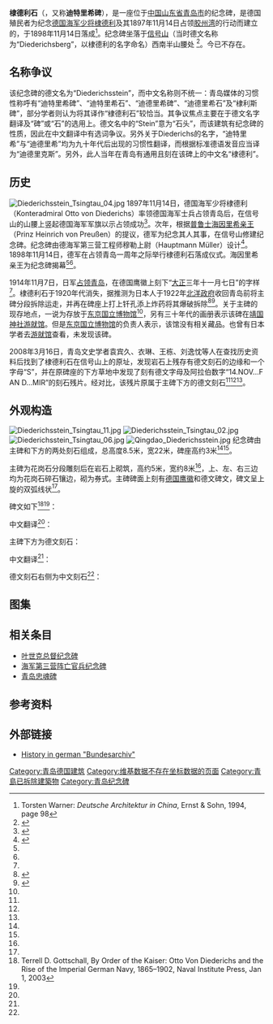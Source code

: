 {{Infobox Military Memorial
| name             = 棣德利石
| native_name      = Diederichsstein
| image            = Diederichsstein Tsingtau 05.jpg
| country          = {{flagicon|German Empire|naval}}[[德意志帝国|德意志帝国]][[胶澳租借地|胶澳租借地]]
| commemorates     = 1897年11月14日棣德利率领德国海军占领青岛
| unveiled         = 1898年11月14日
| location         = [[青岛|青岛]][[信号山|信号山]]西坡
| designer         = 穆勒上尉
}}
'''棣德利石'''（{{lang-de|Diederichsstein}}，又称'''迪特里希碑'''），是一座位于[[中国|中国]][[山东省|山东省]][[青岛市|青岛市]]的纪念碑，是德国殖民者为纪念[[德意志帝国海军|德国海军]][[少将|少将]][[棣德利|棣德利]]及其1897年11月14日占领[[胶州湾|胶州湾]]的行动而建立的，于1898年11月14日落成<ref name="warner1994">Torsten Warner: ''Deutsche Architektur in China'', Ernst & Sohn, 1994, page 98</ref>。纪念碑坐落于[[信号山|信号山]]（当时德文名称为“Diederichsberg”，以棣德利的名字命名）西南半山腰处<span lang="zh"> </span><ref name="koloniallexikon1920">{{Cite web |url=http://www.ub.bildarchiv-dkg.uni-frankfurt.de/Bildprojekt/Lexikon/php/suche_db.php?suchname=Signalberg |title=Signalberg, Deutsches Kolonial-Lexikon (1920), volume III, page 357 |accessdate=2017-03-29 |archive-date=2015-04-02 |archive-url=https://web.archive.org/web/20150402154120/http://www.ub.bildarchiv-dkg.uni-frankfurt.de/Bildprojekt/Lexikon/php/suche_db.php?suchname=Signalberg |dead-url=no }}</ref>。今已不存在。

==名称争议==
该纪念碑的德文名为“Diederichsstein”，而中文名称则不统一：青岛媒体的习惯性称呼有“迪特里希碑”、“迪特里希石”、“迪德里希碑”、“迪德里希石”及“棣利斯碑”，部分学者则认为将其译作“棣德利石”较恰当。其争议焦点主要在于德文名字翻译及“碑”或“石”的选用上。德文名中的“Stein”意为“石头”，而该建筑有纪念碑的性质，因此在中文翻译中有选词争议。另外关于Diederichs的名字，“迪特里希”与“迪德里希”均为九十年代后出现的习惯性翻译，而根据标准德语发音应当译为“迪德里克斯”。另外，此人当年在青岛有通用且刻在该碑上的中文名“棣德利”。

==历史==
[[File:Diederichsstein_Tsingtau_04.jpg|thumb]]
1897年11月14日，德国海军少将棣德利（Konteradmiral Otto von Diederichs）率领德国海军士兵占领青岛后，在信号山的山腰上竖起德国海军军旗以示占领成功<ref Name=de>{{cite web|url=http://www.taidongzhen.com/HTML/News/Qingdao/qdrw/2016/1020/63181.html|date=2016-10-20|work=|publisher=城市信报|title=德国人迪特里希在信号山发出侵略青岛信号|accessdate=2017-03-29|archive-date=2017-03-20|archive-url=https://web.archive.org/web/20170320011309/http://taidongzhen.com/HTML/News/Qingdao/qdrw/2016/1020/63181.html|dead-url=no}}</ref>。次年，根据[[普鲁士|普鲁士]][[阿尔贝特·威廉·海因里希_(普鲁士)|海因里希亲王]]（Prinz Heinrich von Preußen）的提议，德军为纪念其人其事，在信号山修建纪念碑。纪念碑由德海军第三营工程师穆勒上尉（Hauptmann Müller）设计<ref Name=jie>{{cite web|url=http://dailyqd.com/arc/2017-01/11/content_371703.htm|date=2017-01-11|work=孙保锋|publisher=青岛日报|title=解读1898年的《青岛写景图》：总兵衙门 栈桥 天后宫|accessdate=2019-11-04|archive-date=2019-11-04|archive-url=https://web.archive.org/web/20191104135920/http://www.dailyqd.com/arc/2017-01/11/content_371703.htm|dead-url=no}}</ref>。1898年11月14日，德军在占领青岛一周年之际举行棣德利石落成仪式。海因里希亲王为纪念碑揭幕<ref Name=de/><ref Name=jie/>。

1914年11月7日，日军[[青岛战役|占领青岛]]，在德国鹰徽上刻下“[[大正|大正]]三年十一月七日”的字样<ref Name=de/>。棣德利石于1920年代消失，据推测为日本人于1922年[[北洋政府|北洋政府]]收回青岛前将主碑分段拆除运走，并再在碑座上打上钎孔添上炸药将其爆破拆除<ref Name=fa>{{cite web|url=http://news.bandao.cn/news_html/201404/20140408/news_20140408_2395370.shtml|date=2014-04-08|work=|publisher=半岛都市报|title=发现"迪特里希碑"遗迹:刻在青岛历史上的刀痕|accessdate=2017-03-29|archive-date=2017-03-30|archive-url=https://web.archive.org/web/20170330085136/http://news.bandao.cn/news_html/201404/20140408/news_20140408_2395370.shtml|dead-url=no}}</ref><ref Name=di>{{cite web|url=http://wanbao.qingdaonews.com/html/2008-03/23/content_570596.htm|date=2008-03-23|work=袁宾久|publisher=青岛晚报|title=迪特里希石碑露出水面|deadurl=yes|archiveurl=https://web.archive.org/web/20170330083502/http://wanbao.qingdaonews.com/html/2008-03/23/content_570596.htm|archivedate=2017年3月30日|df=}}</ref>。关于主碑的现存地点，一说为存放于[[东京国立博物馆|东京国立博物馆]]<ref Name=de/>，另有三十年代的画册表示该碑在[[靖国神社|靖国神社]][[游就馆|游就馆]]。但是[[东京国立博物馆|东京国立博物馆]]的负责人表示，该馆没有相关藏品。也曾有日本学者去[[游就馆|游就馆]]查看，未发现该碑。

2008年3月16日，青岛文史学者袁宾久、衣琳、王栋、刘逸忱等人在查找历史资料后找到了棣德利石在信号山上的原址，发现岩石上残存有德文刻石的边缘和一个字母“S”，并在原碑座的下方草地中发现了刻有德文字母及阿拉伯数字“14.NOV...F AN D...MIR”的刻石残片。经对比，该残片原属于主碑下方的德文刻石<ref Name=de/><ref Name=fa/><ref Name=di/>。

==外观构造==
[[File:Diederichsstein_Tsingtau_11.jpg|thumb]]
[[File:Diederichsstein_Tsingtau_02.jpg|left]]
[[File:Diederichsstein_Tsingtau_06.jpg|thumb]]
[[File:Qingdao_Diederichsstein.jpg|left]]
纪念碑由主碑和下方的两处刻石组成，总高度8.5米，宽22米，碑座高约3米<ref Name=de/><ref Name=fa/>。

主碑为花岗石分段雕刻后在岩石上砌筑，高约5米，宽约8米<ref Name=jie/>，上、左、右三边均为花岗石碎石镶边，砌为券式。主碑碑面上刻有[[德国国徽|德国鹰徽]]和德文碑文，碑文呈上旋的双弧线状<ref Name=fa/>。

碑文如下<ref name="gottschall2003">Terrell D. Gottschall, By Order of the Kaiser: Otto Von Diederichs and the Rise of the Imperial German Navy, 1865–1902, Naval Institute Press, Jan 1, 2003</ref><ref Name=de/>：
{{cquote|Der hier für Kaiser warb u. Reich ringsher das Land, nach ihm sei dieser Felsen Diederichsstein genannt.}}

中文翻译<ref Name=di/>：
{{cquote|为了纪念为[[威廉二世_(德國)|皇帝]]和[[德意志帝国|帝国]]赢得[[胶州湾租借地|这片土地]]的人，这块石头被命名为棣德利石。}}

主碑下方为德文刻石：
{{cquote|Am 14. November 1897 ergriff an dieser Stelle der Admiral v.Diederichs Besitz vom Kiautschou Gebiet.}}

中文翻译<ref Name=di/>：
{{cquote|1897年11月14日海军上将棣德利在这个地方占领了[[胶澳|胶澳]]地区。}}

德文刻石右侧为中文刻石<ref Name=di/>：
{{cquote|伏惟我大德国水师提督棣君德利，曾于光绪二十三年十月二十日，因在此处而据胶域之土地，凡我同僚寔深敬佩。}}

==图集==
{{Gallery
|width=225
|height=150
|File:Diederichsstein Tsingtau 01.jpg|<small>棣德利石的落成仪式，山顶上的信号站房正在建设</small>
|File:Diederichss stone inauguration prince henry.jpg|<small>海因里希亲王（左侧）在落成仪式上</small>
|File:Diederichss stone after inauguration.jpg|<small>落成后的棣德利石，鹰徽最初是上过色的</small>
|File:Quingdao Svjetionik ~ 1898..jpg|<small>纪念碑的所在地，信号山</small>
|File:Diederichsstein Tsingtau 03.jpg|<small>日据时期的棣德利石</small>
|File:Diederichsstein Tsingtau 08.jpg|<small>1914年日军占领后的刻石局部，后方可见无线电天线</small>
|File:Ehemaliges Sitz des Diederichssteins Tsingtau 01.jpg|<small>棣德利石的原址，2015年</small>
|File:Ehemaliges Sitz des Diederichssteins Tsingtau 02.jpg|<small>残存的刻石边缘和字母“S”</small>
}}

==相关条目==
*[[叶世克总督纪念碑|叶世克总督纪念碑]]
*[[俾斯麦兵营#海军第三营阵亡官兵纪念碑|海军第三营阵亡官兵纪念碑]]
*[[青岛忠魂碑|青岛忠魂碑]]

== 参考资料 ==
{{reflist}}
{{commons category|Diederichs's stone}}

== 外部链接 ==
*[https://web.archive.org/web/20180604085313/https://www.bundesarchiv.de/DE/Content/Virtuelle-Ausstellungen/Die-Entstehung-Der-Musterkolonie-Kiautschou/die-entstehung-der-musterkolonie-kiautschou.html History in german "Bundesarchiv"]
{{青岛市德国建筑}}
[[Category:青岛德国建筑|Category:青岛德国建筑]]
[[Category:维基数据不存在坐标数据的页面|Category:维基数据不存在坐标数据的页面]]
[[Category:青島已拆除建築物|Category:青島已拆除建築物]]
[[Category:青岛纪念碑|Category:青岛纪念碑]]